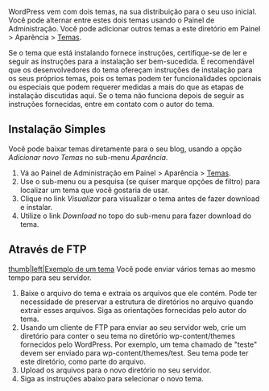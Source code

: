 {{Codex-pt}}

WordPress vem com dois temas, na sua distribuição para o seu uso inicial. Você pode alternar entre estes dois temas usando o Painel de Administração. Você pode adicionar outros temas a este diretório em Painel > Aparência > [[pt-br:SubPainel Temas|Temas]].

Se o tema que está instalando fornece instruções, certifique-se de ler e seguir as instruções para a instalação ser bem-sucedida. É recomendável que os desenvolvedores do tema ofereçam instruções de instalação para os seus próprios temas, pois os temas podem ter funcionalidades opcionais ou especiais que podem requerer medidas a mais do que as etapas de instalação discutidas aqui. Se o tema não funciona depois de seguir as instruções fornecidas, entre em contato com o autor do tema.

==Instalação Simples==

Você pode baixar temas diretamente para o seu blog, usando a opção ''Adicionar novo Temas'' no sub-menu ''Aparência''.

#Vá ao Painel de Administração em Painel > Aparência > [[pt-br:SubPainel Temas|Temas]].
#Use o sub-menu ou a pesquisa (se quiser marque opções de filtro) para localizar um tema que você gostaria de usar.
#Clique no link ''Visualizar'' para visualizar o tema antes de fazer download e instalar.
#Utilize o link ''Download'' no topo do sub-menu para fazer download do tema.
{{Avançado}}
==Através de FTP==
[[image:presentthemes2.7.png|thumb|left|Exemplo de um tema]]
Você pode enviar vários temas ao mesmo tempo para seu servidor.

# Baixe o arquivo do tema e extraia os arquivos que ele contém. Pode ter necessidade de preservar a estrutura de diretórios no arquivo quando extrair esses arquivos. Siga as orientações fornecidas pelo autor do tema.
# Usando um cliente de FTP para enviar ao seu servidor web, crie um diretório para conter o seu tema no diretório wp-content/themes fornecidos pelo WordPress. Por exemplo, um tema chamado de "teste" devem ser enviado para  wp-content/themes/test. Seu tema pode ter este diretório, como parte do arquivo.
# Upload os arquivos para o novo diretório no seu servidor.
# Siga as instruções abaixo para selecionar o novo tema.

{{Codex-pt}}
{{DEFAULTSORT:I}}